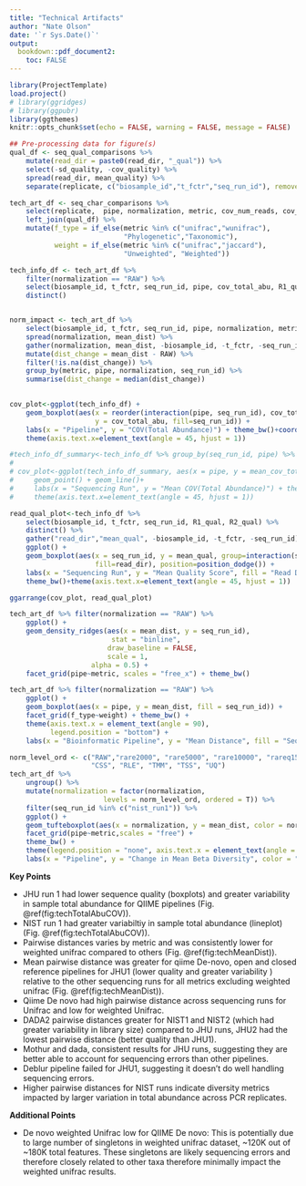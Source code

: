 ```yaml
---
title: "Technical Artifacts"
author: "Nate Olson"
date: '`r Sys.Date()`'
output:
  bookdown::pdf_document2: 
    toc: FALSE
---
```


```r
library(ProjectTemplate)
load.project()
# library(ggridges)
# library(ggpubr)
library(ggthemes)
knitr::opts_chunk$set(echo = FALSE, warning = FALSE, message = FALSE)
```

```r
## Pre-processing data for figure(s)
qual_df <- seq_qual_comparisons %>% 
    mutate(read_dir = paste0(read_dir, "_qual")) %>% 
    select(-sd_quality, -cov_quality) %>% 
    spread(read_dir, mean_quality) %>% 
    separate(replicate, c("biosample_id","t_fctr","seq_run_id"), remove = FALSE,extra = "merge")

tech_art_df <- seq_char_comparisons %>% 
    select(replicate,  pipe, normalization, metric, cov_num_reads, cov_total_abu) %>% 
    left_join(qual_df) %>% 
    mutate(f_type = if_else(metric %in% c("unifrac","wunifrac"), 
                            "Phylogenetic","Taxonomic"),
           weight = if_else(metric %in% c("unifrac","jaccard"),
                            "Unweighted", "Weighted")) 

tech_info_df <- tech_art_df %>% 
    filter(normalization == "RAW") %>% 
    select(biosample_id, t_fctr, seq_run_id, pipe, cov_total_abu, R1_qual, R2_qual) %>% 
    distinct() 


norm_impact <- tech_art_df %>% 
    select(biosample_id, t_fctr, seq_run_id, pipe, normalization, metric, mean_dist) %>% 
    spread(normalization, mean_dist) %>% 
    gather(normalization, mean_dist, -biosample_id, -t_fctr, -seq_run_id, -pipe, -metric, -RAW) %>% 
    mutate(dist_change = mean_dist - RAW) %>% 
    filter(!is.na(dist_change)) %>% 
    group_by(metric, pipe, normalization, seq_run_id) %>% 
    summarise(dist_change = median(dist_change)) 
        
```
  
```r

cov_plot<-ggplot(tech_info_df) +
    geom_boxplot(aes(x = reorder(interaction(pipe, seq_run_id), cov_total_abu, FUN=median), 
                     y = cov_total_abu, fill=seq_run_id)) +
    labs(x = "Pipeline", y = "COV(Total Abundance)") + theme_bw()+coord_flip()+
    theme(axis.text.x=element_text(angle = 45, hjust = 1))

#tech_info_df_summary<-tech_info_df %>% group_by(seq_run_id, pipe) %>% summarize(mean_cov_total_abu=mean(cov_total_abu))
# 
# cov_plot<-ggplot(tech_info_df_summary, aes(x = pipe, y = mean_cov_total_abu, group=seq_run_id, color=seq_run_id)) + 
#     geom_point() + geom_line()+
#     labs(x = "Sequencing Run", y = "Mean COV(Total Abundance)") + theme_bw()+
#     theme(axis.text.x=element_text(angle = 45, hjust = 1))

read_qual_plot<-tech_info_df %>% 
    select(biosample_id, t_fctr, seq_run_id, R1_qual, R2_qual) %>% 
    distinct() %>% 
    gather("read_dir","mean_qual", -biosample_id, -t_fctr, -seq_run_id) %>% 
    ggplot() + 
    geom_boxplot(aes(x = seq_run_id, y = mean_qual, group=interaction(seq_run_id,read_dir), 
                     fill=read_dir), position=position_dodge()) + 
    labs(x = "Sequencing Run", y = "Mean Quality Score", fill = "Read Direction") + 
    theme_bw()+theme(axis.text.x=element_text(angle = 45, hjust = 1))

ggarrange(cov_plot, read_qual_plot)

```

```r
tech_art_df %>% filter(normalization == "RAW") %>% 
    ggplot() + 
    geom_density_ridges(aes(x = mean_dist, y = seq_run_id), 
                         stat = "binline",
                        draw_baseline = FALSE,
                        scale = 1,
                    alpha = 0.5) + 
    facet_grid(pipe~metric, scales = "free_x") + theme_bw()
```

```r
tech_art_df %>% filter(normalization == "RAW") %>% 
    ggplot() + 
    geom_boxplot(aes(x = pipe, y = mean_dist, fill = seq_run_id)) + 
    facet_grid(f_type~weight) + theme_bw() + 
    theme(axis.text.x = element_text(angle = 90),
          legend.position = "bottom") + 
    labs(x = "Bioinformatic Pipeline", y = "Mean Distance", fill = "Sequncing Run")
```

```r
norm_level_ord <- c("RAW","rare2000", "rare5000", "rare10000", "rareq15", 
                    "CSS", "RLE", "TMM", "TSS", "UQ") 
tech_art_df %>% 
    ungroup() %>% 
    mutate(normalization = factor(normalization, 
                       levels = norm_level_ord, ordered = T)) %>% 
    filter(seq_run_id %in% c("nist_run1")) %>% 
    ggplot() + 
    geom_tufteboxplot(aes(x = normalization, y = mean_dist, color = normalization)) + 
    facet_grid(pipe~metric,scales = "free") + 
    theme_bw() + 
    theme(legend.position = "none", axis.text.x = element_text(angle = 90)) + 
    labs(x = "Pipeline", y = "Change in Mean Beta Diversity", color = "Normalization") 
```

__Key Points__  

* JHU run 1 had lower sequence quality (boxplots) and greater variability in sample total abundance for QIIME pipelines (Fig. \@ref(fig:techTotalAbuCOV)).  
* NIST run 1 had greater variabiltiy in sample total abundance (lineplot) (Fig. \@ref(fig:techTotalAbuCOV)). 
* Pairwise distances varies by metric and was consistently lower for weighted unifrac compared to others (Fig. \@ref(fig:techMeanDist)).
* Mean pairwise distance was greater for qiime De-novo, open and closed reference pipelines for JHU1 (lower quality and greater variability ) relative to the other sequencing runs for all metrics excluding weighted unifrac (Fig. \@ref(fig:techMeanDist)).
* Qiime De novo had high pairwise distance across sequencing runs for Unifrac and low for weighted Unifrac.  
* DADA2 pairwise distances greater for NIST1 and NIST2 (which had greater variability in library size) compared to JHU runs, JHU2 had the lowest pairwise distance (better quality than JHU1).  
* Mothur and dada, consistent results for JHU runs, suggesting they are better able to account for sequencing errors than other pipelines. 
* Deblur pipeline failed for JHU1, suggesting it doesn't do well handling sequencing errors.  
* Higher pairwise distances for NIST runs indicate diversity metrics impacted by larger variation in total abundance across PCR replicates.  

__Additional Points__  

* De novo weighted Unifrac low for QIIME De novo: This is potentially due to large number of singletons in weighted unifrac dataset, ~120K out of ~180K total features. These singletons are likely sequencing errors and therefore closely related to other taxa therefore minimally impact the weighted unifrac results.  